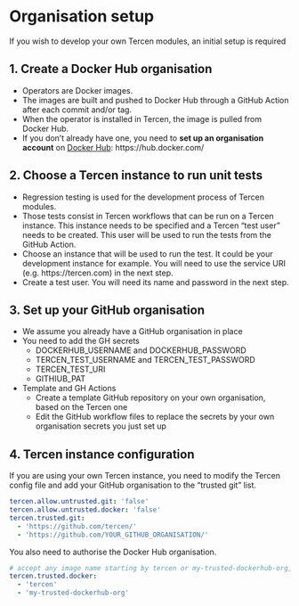 # Organisation setup  {-}

If you wish to develop your own Tercen modules, an initial setup is required

## 1. Create a Docker Hub organisation {-}

* Operators are Docker images.
* The images are built and pushed to Docker Hub through a GitHub Action after each commit and/or tag.
* When the operator is installed in Tercen, the image is pulled from Docker Hub.
* If you don't already have one, you need to __set up an organisation account__ on [Docker Hub](https://hub.docker.com/): https://hub.docker.com/ 

## 2. Choose a Tercen instance to run unit tests {-}

* Regression testing is used for the development process of Tercen modules.
* Those tests consist in Tercen workflows that can be run on a Tercen instance. This instance needs to be specified and a Tercen "test user" needs to be created. This user will be used to
run the tests from the GitHub Action.
* Choose an instance that will be used to run the test. It could be your development instance for example. You will need to use the service URI (e.g. https://tercen.com) in the next step.
* Create a test user. You will need its name and password in the next step.

## 3. Set up your GitHub organisation {-}

* We assume you already have a GitHub organisation in place
* You need to add the GH secrets
    * DOCKERHUB_USERNAME and DOCKERHUB_PASSWORD
    * TERCEN_TEST_USERNAME and TERCEN_TEST_PASSWORD
    * TERCEN_TEST_URI
    * GITHIUB_PAT
* Template and GH Actions
    * Create a template GitHub repository on your own organisation, based on the Tercen one
    * Edit the GitHub workflow files to replace the secrets by your own organisation secrets you just set up

## 4. Tercen instance configuration {-}

If you are using your own Tercen instance, you need to modify the Tercen config file and add your GitHub organisation to the "trusted git" list.

```yaml
tercen.allow.untrusted.git: 'false'
tercen.allow.untrusted.docker: 'false'
tercen.trusted.git:
  - 'https://github.com/tercen/'
  - 'https://github.com/YOUR_GITHUB_ORGANISATION/'
```

You also need to authorise the Docker Hub organisation.

```yaml
# accept any image name starting by tercen or my-trusted-dockerhub-org, ex. my-trusted-dockerhub-org/my-docker-image
tercen.trusted.docker:
  - 'tercen'
  - 'my-trusted-dockerhub-org'
```
